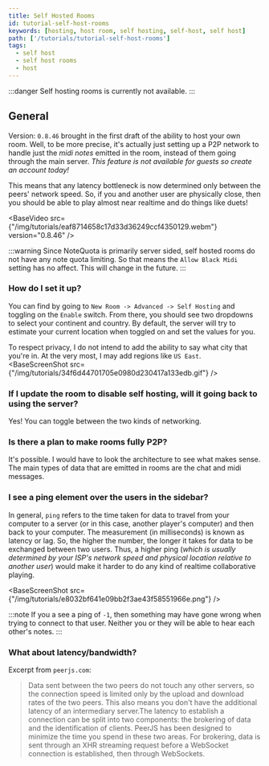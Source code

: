 ```yaml
---
title: Self Hosted Rooms
id: tutorial-self-host-rooms
keywords: [hosting, host room, self hosting, self-host, self host]
path: ['/tutorials/tutorial-self-host-rooms']
tags:
  - self host
  - self host rooms
  - host
---
```



:::danger
Self hosting rooms is currently not available.
:::

## General

Version: `0.8.46` brought in the first draft of the ability to host your own room. Well, to be more precise, it's
actually just setting up a P2P network to handle just the _midi notes_ emitted in the room, instead of them going through
the main server. _This feature is not available for guests so create an account today!_

This means that any latency bottleneck is now determined only between the peers' network speed. So, if you and another
user are physically close, then you should be able to play almost near realtime and do things like duets!

<BaseVideo src={"/img/tutorials/eaf8714658c17d33d36249ccf4350129.webm"} version="0.8.46"  />

:::warning
Since NoteQuota is primarily server sided, self hosted rooms do not have any note quota limiting.
So that means the `Allow Black Midi` setting has no affect. This will change in the future.
:::

### How do I set it up?

You can find by going to `New Room -> Advanced -> Self Hosting` and toggling on the `Enable` switch.
From there, you should see two dropdowns to select your continent and country. By default, the server will try
to estimate your current location when toggled on and set the values for you.

To respect privacy, I do not intend to add the ability to say what city that you're in. At the very most, I may add
regions like `US East`.
<BaseScreenShot src={"/img/tutorials/34f6d44701705e0980d230417a133edb.gif"} />

### If I update the room to disable self hosting, will it going back to using the server?
Yes! You can toggle between the two kinds of networking.

### Is there a plan to make rooms fully P2P?
It's possible. I would have to look the architecture to see what makes sense. The main types of data that are emitted in rooms
are the chat and midi messages.

### I see a ping element over the users in the sidebar?
In general, `ping` refers to the time taken for data to travel from your computer to a server (or in this case, another player's computer) and then back to your computer.
The measurement (in milliseconds) is known as latency or lag. So, the higher the number, the longer it takes for data to be exchanged between two users.
Thus, a higher ping (_which is usually determined by your ISP's network speed and physical location relative to another user_) would make it harder to do any kind of realtime collaborative playing.

<BaseScreenShot src={"/img/tutorials/e8032bf641e09bb2f3ae43f58551966e.png"} />

:::note
If you a see a ping of `-1`, then something may have gone wrong when trying to connect to that user. Neither you or they will be able to hear each other's notes.
:::

### What about latency/bandwidth?
Excerpt from `peerjs.com`:
> Data sent between the two peers do not touch any other servers, so the connection speed is limited only by the upload and download rates of the two peers. This also means you don't have the additional latency of an intermediary server.The latency to establish a connection can be split into two components: the brokering of data and the identification of clients. PeerJS has been designed to minimize the time you spend in these two areas. For brokering, data is sent through an XHR streaming request before a WebSocket connection is established, then through WebSockets.
